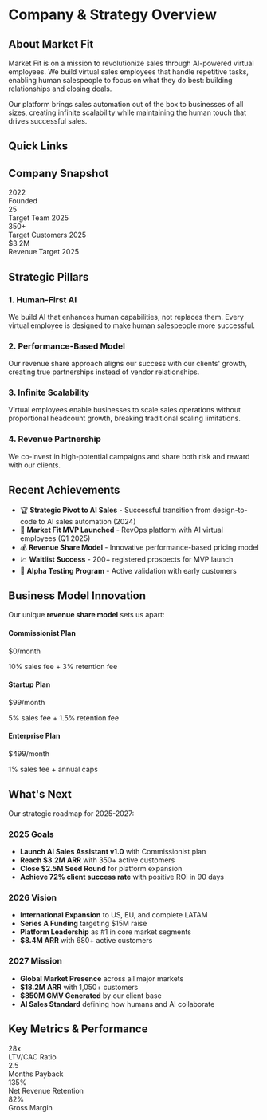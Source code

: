 
# Company & Strategy Overview

## About Market Fit

Market Fit is on a mission to revolutionize sales through AI-powered virtual employees. We build virtual sales employees that handle repetitive tasks, enabling human salespeople to focus on what they do best: building relationships and closing deals.

Our platform brings sales automation out of the box to businesses of all sizes, creating infinite scalability while maintaining the human touch that drives successful sales.

## Quick Links

<div style={{ display: 'grid', gridTemplateColumns: 'repeat(auto-fit, minmax(300px, 1fr))', gap: '1.5rem', margin: '2rem 0' }}>
  <NavigationCard 
    href="/company/vision-mission" 
    title="Vision & Mission" 
    description="Empowering sales teams with AI virtual employees"
    icon="🎯"
    featured={true}
  />
  
  <NavigationCard 
    href="/company/pitch-deck" 
    title="Pitch Deck" 
    description="Complete investor presentation"
    icon="📊"
  />
  
  <NavigationCard 
    href="/company/business-model" 
    title="Business Model" 
    description="Revenue share model aligned with client success"
    icon="💰"
  />
  
  <NavigationCard 
    href="/company/roadmap" 
    title="Product Roadmap" 
    description="AI-powered sales automation timeline"
    icon="🗺️"
  />
  
  <NavigationCard 
    href="/company/go-to-market" 
    title="Go-to-Market" 
    description="Strategic market entry and expansion plans"
    icon="🚀"
  />
  
  <NavigationCard 
    href="/company/milestones" 
    title="Key Milestones" 
    description="Historical achievements and future targets"
    icon="🏆"
  />
</div>

## Company Snapshot

<div className="nx-mt-8 nx-grid nx-grid-cols-2 nx-gap-6 md:nx-grid-cols-4">
  <div>
    <div className="nx-text-3xl nx-font-bold nx-text-primary-600">2022</div>
    <div className="nx-text-sm nx-text-gray-600 dark:nx-text-gray-400">Founded</div>
  </div>
  <div>
    <div className="nx-text-3xl nx-font-bold nx-text-primary-600">25</div>
    <div className="nx-text-sm nx-text-gray-600 dark:nx-text-gray-400">Target Team 2025</div>
  </div>
  <div>
    <div className="nx-text-3xl nx-font-bold nx-text-primary-600">350+</div>
    <div className="nx-text-sm nx-text-gray-600 dark:nx-text-gray-400">Target Customers 2025</div>
  </div>
  <div>
    <div className="nx-text-3xl nx-font-bold nx-text-primary-600">$3.2M</div>
    <div className="nx-text-sm nx-text-gray-600 dark:nx-text-gray-400">Revenue Target 2025</div>
  </div>
</div>

## Strategic Pillars

### 1. Human-First AI
We build AI that enhances human capabilities, not replaces them. Every virtual employee is designed to make human salespeople more successful.

### 2. Performance-Based Model
Our revenue share approach aligns our success with our clients' growth, creating true partnerships instead of vendor relationships.

### 3. Infinite Scalability
Virtual employees enable businesses to scale sales operations without proportional headcount growth, breaking traditional scaling limitations.

### 4. Revenue Partnership
We co-invest in high-potential campaigns and share both risk and reward with our clients.

## Recent Achievements

- 🏆 **Strategic Pivot to AI Sales** - Successful transition from design-to-code to AI sales automation (2024)
- 🚀 **Market Fit MVP Launched** - RevOps platform with AI virtual employees (Q1 2025)
- 💰 **Revenue Share Model** - Innovative performance-based pricing model
- 📈 **Waitlist Success** - 200+ registered prospects for MVP launch
- 🤝 **Alpha Testing Program** - Active validation with early customers

## Business Model Innovation

Our unique **revenue share model** sets us apart:

<div className="nx-mt-6 nx-grid nx-grid-cols-1 nx-gap-4 md:nx-grid-cols-3">
  <div className="nx-rounded-lg nx-border nx-border-gray-200 nx-p-4 dark:nx-border-gray-800">
    <h4 className="nx-font-semibold">Commissionist Plan</h4>
    <p className="nx-text-2xl nx-font-bold nx-text-primary-600 nx-mt-2">$0/month</p>
    <p className="nx-text-sm nx-text-gray-600 dark:nx-text-gray-400">10% sales fee + 3% retention fee</p>
  </div>
  
  <div className="nx-rounded-lg nx-border nx-border-gray-200 nx-p-4 dark:nx-border-gray-800">
    <h4 className="nx-font-semibold">Startup Plan</h4>
    <p className="nx-text-2xl nx-font-bold nx-text-primary-600 nx-mt-2">$99/month</p>
    <p className="nx-text-sm nx-text-gray-600 dark:nx-text-gray-400">5% sales fee + 1.5% retention fee</p>
  </div>
  
  <div className="nx-rounded-lg nx-border nx-border-gray-200 nx-p-4 dark:nx-border-gray-800">
    <h4 className="nx-font-semibold">Enterprise Plan</h4>
    <p className="nx-text-2xl nx-font-bold nx-text-primary-600 nx-mt-2">$499/month</p>
    <p className="nx-text-sm nx-text-gray-600 dark:nx-text-gray-400">1% sales fee + annual caps</p>
  </div>
</div>

## What's Next

Our strategic roadmap for 2025-2027:

### 2025 Goals
- **Launch AI Sales Assistant v1.0** with Commissionist plan
- **Reach $3.2M ARR** with 350+ active customers
- **Close $2.5M Seed Round** for platform expansion
- **Achieve 72% client success rate** with positive ROI in 90 days

### 2026 Vision
- **International Expansion** to US, EU, and complete LATAM
- **Series A Funding** targeting $15M raise
- **Platform Leadership** as #1 in core market segments
- **$8.4M ARR** with 680+ active customers

### 2027 Mission
- **Global Market Presence** across all major markets
- **$18.2M ARR** with 1,050+ customers
- **$850M GMV Generated** by our client base
- **AI Sales Standard** defining how humans and AI collaborate

## Key Metrics & Performance

<div className="nx-mt-6 nx-grid nx-grid-cols-2 nx-gap-6 md:nx-grid-cols-4">
  <div>
    <div className="nx-text-2xl nx-font-bold nx-text-primary-600">28x</div>
    <div className="nx-text-sm nx-text-gray-600 dark:nx-text-gray-400">LTV/CAC Ratio</div>
  </div>
  <div>
    <div className="nx-text-2xl nx-font-bold nx-text-primary-600">2.5</div>
    <div className="nx-text-sm nx-text-gray-600 dark:nx-text-gray-400">Months Payback</div>
  </div>
  <div>
    <div className="nx-text-2xl nx-font-bold nx-text-primary-600">135%</div>
    <div className="nx-text-sm nx-text-gray-600 dark:nx-text-gray-400">Net Revenue Retention</div>
  </div>
  <div>
    <div className="nx-text-2xl nx-font-bold nx-text-primary-600">82%</div>
    <div className="nx-text-sm nx-text-gray-600 dark:nx-text-gray-400">Gross Margin</div>
  </div>
</div> 
